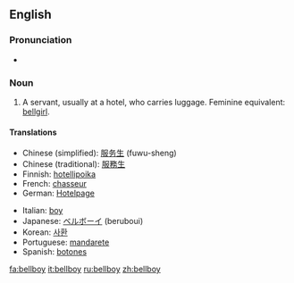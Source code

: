 ==English==

===Pronunciation===
*{{audio|en-us-bellboy.ogg|Audio (US)}}


===Noun===
{{en-noun}}

#A servant, usually at a hotel, who carries luggage.  Feminine equivalent: [[bellgirl]].

====Translations====
{{trans-top|a servant, usually at a hotel, who carries luggage}}
*Chinese (simplified): [[服务生]] (fuwu-sheng)
*Chinese (traditional): [[服務生]]
*Finnish: [[hotellipoika]]
*French: [[chasseur]]
*German: [[Hotelpage]]
{{trans-mid}}
*Italian: [[boy]] {{m}}
*Japanese: [[ベルボーイ]] (beruboui)
*Korean: [[사환]]
*Portuguese: [[mandarete]]
*Spanish: [[botones]]
{{trans-bottom}}

[[fa:bellboy]]
[[it:bellboy]]
[[ru:bellboy]]
[[zh:bellboy]]